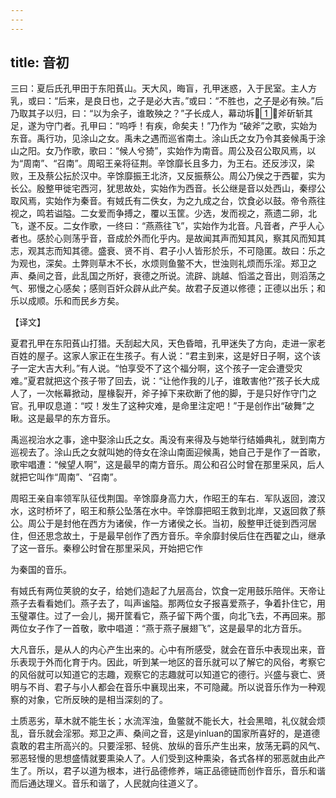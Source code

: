 ```yaml
---
---
---
```

title: 音初
---



三曰：夏后氏孔甲田于东阳萯山。天大风，晦盲，孔甲迷惑，入于民室。主人方乳，或曰：“后来，是良日也，之子是必大吉。”或曰：“不胜也，之子是必有殃。”后乃取其子以归，曰：“以为余子，谁敢殃之？”子长成人，幕动坼，斧斫斩其足，遂为守门者。孔甲曰：“呜呼！有疾，命矣夫！”乃作为 “破斧”之歌，实始为东音。禹行功，见涂山之女。禹未之遇而巡省南土。涂山氏之女乃令其妾候禹于涂山之阳。女乃作歌，歌曰：“候人兮猗”，实始作为南音。周公及召公取风焉，以为“周南”、“召南”。周昭王亲将征荆。辛馀靡长且多力，为王右。还反涉汉，梁败，王及蔡公抎於汉中。辛馀靡振王北济，又反振蔡公。周公乃侯之于西翟，实为长公。殷整甲徙宅西河，犹思故处，实始作为西音。长公继是音以处西山，秦缪公取风焉，实始作为秦音。有娀氏有二佚女，为之九成之台，饮食必以鼓。帝令燕往视之，鸣若谥隘。二女爱而争搏之，覆以玉筐。少选，发而视之，燕遗二卵，北飞，遂不反。二女作歌，一终曰：“燕燕往飞”，实始作为北音。凡音者，产乎人心者也。感於心则荡乎音，音成於外而化乎内。是故闻其声而知其风，察其风而知其志，观其志而知其德。盛衰、贤不肖、君子小人皆形於乐，不可隐匿。故曰：乐之为观也，深矣。土弊则草木不长，水烦则鱼鳖不大，世浊则礼烦而乐淫。郑卫之声、桑间之音，此乱国之所好，衰德之所说。流辟、誂越、慆滥之音出，则滔荡之气、邪慢之心感矣；感则百奸众辟从此产矣。故君子反道以修德；正德以出乐；和乐以成顺。乐和而民乡方矣。

【译文】

夏君孔甲在东阳萯山打猎。夭刮起大风，天色昏暗，孔甲迷失了方向，走进一家老百姓的屋子。这家人家正在生孩子。有人说：“君主到来，这是好日子啊，这个该子一定大吉大利。”有人说。“怕享受不了这个福分啊，这个孩子一定会遭受灾难。”夏君就把这个孩子带了回去，说：“让他作我的儿子，谁敢害他?”孩子长大成人了，一次帐幕掀动，屋椽裂开，斧子掉下来砍断了他的脚，于是只好作守门之官。孔甲叹息道：“哎！发生了这种灾难，是命里注定吧！”于是创作出“破舞”之瞅。这是最早的东方音乐。

禹巡视治水之事，途中娶涂山氏之女。禹没有来得及与她举行结婚典礼，就到南方巡视去了。涂山氏之女就叫她的侍女在涂山南面迎候禹，她自己于是作了一首歌，歌牢唱遭：“候望人啊”，这是最早的南方音乐。周公和召公时曾在那里采风，后人就把它叫作“周南”、“召南”。

周昭王亲自率领军队征伐荆国。辛馀靡身高力大，作昭王的车右．军队返回，渡汉水，这时桥坏了，昭王和蔡公坠落在水中。辛馀靡把昭王救到北岸，又返回救了蔡公。周公于是封他在西方为诸侯，作一方诸侯之长。当初，殷整甲迁徙到西河居住，但还思念故土，于是最早创作了西方音乐。辛余靡封侯后住在西翟之山，继承了这一音乐。秦穆公时曾在那里采风，开始把它作

为秦国的音乐。

有娀氏有两位荚貌的女子，给她们造起了九层高台，饮食一定用鼓乐陪伴。天帝让燕子去看看她们。燕子去了，叫声谧隘。那两位女子报喜爱燕子，争着扑住它，用玉璧罩住。过了一会儿，揭开筐看它，燕子留下两个蛋，向北飞去，不再回来。那两位女子作了一首敬，歌中唱道：“燕于燕子展翅飞”，这是最早的北方音乐。

大凡音乐，是从人的内心产生出来的。心中有所感受，就会在音乐中表现出来，音乐表现于外而化育于内。因此，听到某一地区的音乐就可以了解它的风俗，考察它的风俗就可以知道它的志趣，观察它的志趣就可以知道它的德行。兴盛与衰亡、贤明与不肖、君子与小人都会在音乐中襄现出来，不可隐藏。所以说音乐作为一种观察的对象，它所反映的是相当深刻的了。

土质恶劣，草木就不能生长；水流浑浊，鱼鳖就不能长大，社会黑暗，礼仪就会烦乱，音乐就会淫邪。郑卫之声、桑间之音，这是yinluan的国家所喜好的，是道德袁敢的君主所高兴的。只要淫邪、轻佻、放纵的音乐产生出来，放荡无羁的风气、邪恶轻慢的思想盛情就要熏染人了。人们受到这种熏染，各式各样的邪恶就由此产生了。所以，君子以道为根本，进行品德修养，端正品德链而创作音乐，音乐和谐而后通达理义。音乐和谐了，人民就向往道义了。